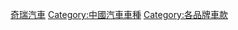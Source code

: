 {{DEFAULTSORT:Chery}}
[[Category:奇瑞汽車|]]
[[Category:中國汽車車種|Category:中國汽車車種]]
[[Category:各品牌車款|Category:各品牌車款]]